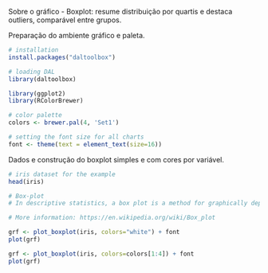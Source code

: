 Sobre o gráfico
- Boxplot: resume distribuição por quartis e destaca outliers, comparável entre grupos.

Preparação do ambiente gráfico e paleta.
```r
# installation 
install.packages("daltoolbox")

# loading DAL
library(daltoolbox) 
```

```r
library(ggplot2)
library(RColorBrewer)

# color palette
colors <- brewer.pal(4, 'Set1')

# setting the font size for all charts
font <- theme(text = element_text(size=16))
```

Dados e construção do boxplot simples e com cores por variável.
```r
# iris dataset for the example
head(iris)
```

```r
# Box-plot
# In descriptive statistics, a box plot is a method for graphically depicting groups of numerical data through their quartiles. Box plots may also have lines extending from the boxes (whiskers), indicating variability outside the upper and lower quartiles (outliers). 

# More information: https://en.wikipedia.org/wiki/Box_plot

grf <- plot_boxplot(iris, colors="white") + font
plot(grf)  
```

```r
grf <- plot_boxplot(iris, colors=colors[1:4]) + font
plot(grf)  
```

